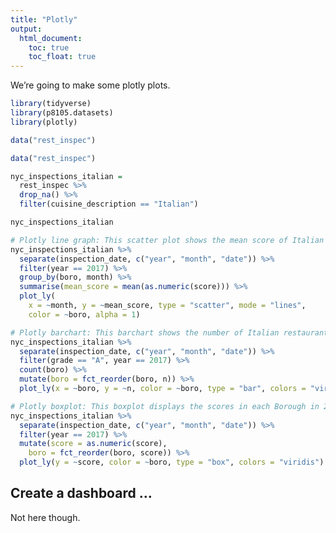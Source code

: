 ```yaml
---
title: "Plotly"
output: 
  html_document:
    toc: true
    toc_float: true
---
```



We're going to make some plotly plots.

```r
library(tidyverse)
library(p8105.datasets)
library(plotly)
```



```r
data("rest_inspec")

```




```r
data("rest_inspec")

nyc_inspections_italian = 
  rest_inspec %>% 
  drop_na() %>% 
  filter(cuisine_description == "Italian")

nyc_inspections_italian
```



```r
# Plotly line graph: This scatter plot shows the mean score of Italian restaurants in 2017 by month and Borough.
nyc_inspections_italian %>%
  separate(inspection_date, c("year", "month", "date")) %>% 
  filter(year == 2017) %>% 
  group_by(boro, month) %>% 
  summarise(mean_score = mean(as.numeric(score))) %>% 
  plot_ly(
    x = ~month, y = ~mean_score, type = "scatter", mode = "lines",
    color = ~boro, alpha = 1)

```


```r
# Plotly barchart: This barchart shows the number of Italian restaurant with Grade A in different Borough in 2017.
nyc_inspections_italian %>% 
  separate(inspection_date, c("year", "month", "date")) %>%
  filter(grade == "A", year == 2017) %>% 
  count(boro) %>% 
  mutate(boro = fct_reorder(boro, n)) %>% 
  plot_ly(x = ~boro, y = ~n, color = ~boro, type = "bar", colors = "viridis")
```


```r
# Plotly boxplot: This boxplot displays the scores in each Borough in 2017. The higher the score, the more severe of the violations.
nyc_inspections_italian %>% 
  separate(inspection_date, c("year", "month", "date")) %>%
  filter(year == 2017) %>% 
  mutate(score = as.numeric(score),
    boro = fct_reorder(boro, score)) %>% 
  plot_ly(y = ~score, color = ~boro, type = "box", colors = "viridis")
```

## Create a dashboard ...

Not here though.